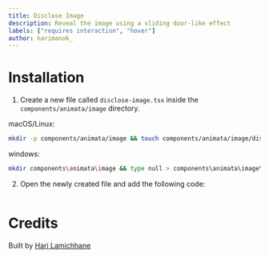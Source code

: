 ```yaml
---
title: Disclose Image
description: Reveal the image using a sliding door-like effect
labels: ["requires interaction", "hover"]
author: harimanok_
---
```


<ComponentPreview name="image-disclose-image--docs" />

# Installation

1. Create a new file called `disclose-image.tsx` inside the `components/animata/image` directory.

macOS/Linux:

```bash
mkdir -p components/animata/image && touch components/animata/image/disclose-image.tsx
```

windows:

```bash
mkdir components\animata\image && type null > components\animata\image\disclose-image.tsx
```

2. Open the newly created file and add the following code:

```jsx file=<rootDir>/animata/image/disclose-image.tsx

```

# Credits

Built by [Hari Lamichhane](https://github.com/hari)
